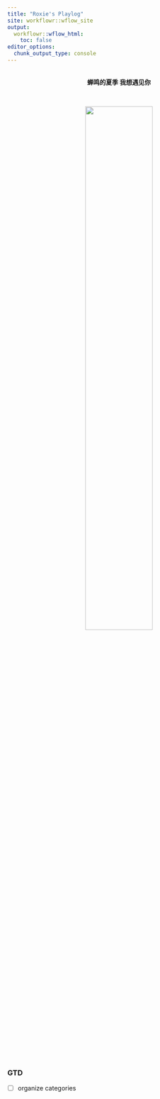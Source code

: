 ```yaml
---
title: "Roxie's Playlog"
site: workflowr::wflow_site
output:
  workflowr::wflow_html:
    toc: false
editor_options:
  chunk_output_type: console
---
```


\
<center>
  **蝉鸣的夏季 我想遇见你**
</center>
\

<p align="center">
  <img src="https://raw.githubusercontent.com/chenh19/Roxie/main/src/Images/cover.jpg" width=55%>
</p>

### GTD

- [ ] organize categories
